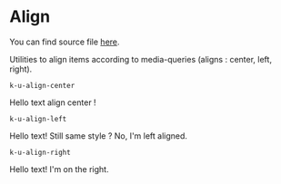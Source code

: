 
<Meta title="Utilities/Align" />

# Align

You can find source file [here](https://github.com/KissKissBankBank/kitten/blob/master/assets/stylesheets/kitten/utilities/text/_align.scss).

Utilities to align items according to media-queries (aligns : center, left, right).

`k-u-align-center`
<Preview>
  <p className="k-u-align-center">
    Hello text align center !
  </p>
</Preview>

`k-u-align-left`
<Preview>
  <p className="k-u-align-left">
    Hello text! Still same style ? No, I'm left aligned.
  </p>
</Preview>

`k-u-align-right` 
<Preview>
  <p className="k-u-align-right">
    Hello text! I'm on the right.
  </p>
</Preview>
